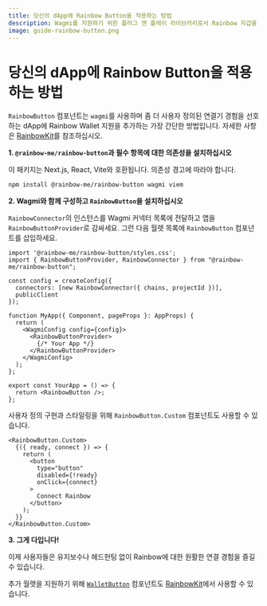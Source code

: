 ```yaml
---
title: 당신의 dApp에 Rainbow Button을 적용하는 방법
description: Wagmi를 지원하기 위한 플러그 앤 플레이 라이브러리로서 Rainbow 지갑을 당신의 dApp에 추가하는 가장 간단한 방법입니다.
image: guide-rainbow-button.png
---
```


# 당신의 dApp에 Rainbow Button을 적용하는 방법

`RainbowButton` 컴포넌트는 `wagmi`를 사용하며 좀 더 사용자 정의된 연결기 경험을 선호하는 dApp에 Rainbow Wallet 지원을 추가하는 가장 간단한 방법입니다. 자세한 사항은 [RainbowKit](https://www.rainbowkit.com/docs/installation)를 참조하십시오.

**1. `@rainbow-me/rainbow-button`과 필수 항목에 대한 의존성을 설치하십시오**

이 패키지는 Next.js, React, Vite와 호환됩니다. 의존성 경고에 따라야 합니다.

```bash
npm install @rainbow-me/rainbow-button wagmi viem
```

**2. Wagmi와 함께 구성하고 `RainbowButton`을 설치하십시오**

`RainbowConnector`의 인스턴스를 Wagmi 커넥터 목록에 전달하고 앱을 `RainbowButtonProvider`로 감싸세요. 그런 다음 월렛 목록에 `RainbowButton` 컴포넌트를 삽입하세요.

```tsx
import '@rainbow-me/rainbow-button/styles.css';
import { RainbowButtonProvider, RainbowConnector } from "@rainbow-me/rainbow-button";

const config = createConfig({
  connectors: [new RainbowConnector({ chains, projectId })],
  publicClient
});

function MyApp({ Component, pageProps }: AppProps) {
  return (
    <WagmiConfig config={config}>
      <RainbowButtonProvider>
        {/* Your App */}
      </RainbowButtonProvider>
    </WagmiConfig>
  );
};

export const YourApp = () => {
  return <RainbowButton />;
};
```

사용자 정의 구현과 스타일링을 위해 `RainbowButton.Custom` 컴포넌트도 사용할 수 있습니다.

```tsx
<RainbowButton.Custom>
  {({ ready, connect }) => {
    return (
      <button
        type="button"
        disabled={!ready}
        onClick={connect}
      >
        Connect Rainbow
      </button>
    );
  }}
</RainbowButton.Custom>
```

**3. 그게 다입니다!**

이제 사용자들은 유지보수나 헤드헌팅 없이 Rainbow에 대한 원활한 연결 경험을 즐길 수 있습니다.

추가 월렛을 지원하기 위해 [`WalletButton`](https://www.rainbowkit.com/docs/wallet-button) 컴포넌트도 [RainbowKit](https://www.rainbowkit.com/docs/installation)에서 사용할 수 있습니다.
